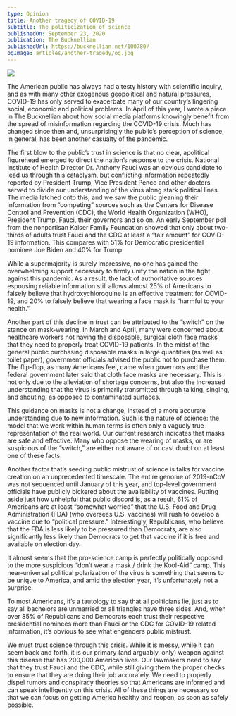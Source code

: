 ```yaml
---
type: Opinion
title: Another tragedy of COVID-19
subtitle: The politicization of science
publishedOn: September 23, 2020
publication: The Bucknellian
publishedUrl: https://bucknellian.net/100780/
ogImage: articles/another-tragedy/og.jpg
---
```


![](/articles/another-tragedy/og.jpg)

The American public has always had a testy history with scientific inquiry, and as with many other exogenous geopolitical and natural pressures, COVID-19 has only served to exacerbate many of our country’s lingering social, economic and political problems. In April of this year, I wrote a piece in The Bucknellian about how social media platforms knowingly benefit from the spread of misinformation regarding the COVID-19 crisis. Much has changed since then and, unsurprisingly the public’s perception of science, in general, has been another casualty of the pandemic.

The first blow to the public’s trust in science is that no clear, apolitical figurehead emerged to direct the nation’s response to the crisis. National Institute of Health Director Dr. Anthony Fauci was an obvious candidate to lead us through this cataclysm, but conflicting information repeatedly reported by President Trump, Vice President Pence and other doctors served to divide our understanding of the virus along stark political lines. The media latched onto this, and we saw the public gleaning their information from “competing” sources such as the Centers for Disease Control and Prevention (CDC), the World Health Organization (WHO), President Trump, Fauci, their governors and so on. An early September poll from the nonpartisan Kaiser Family Foundation showed that only about two-thirds of adults trust Fauci and the CDC at least a “fair amount” for COVID-19 information. This compares with 51% for Democratic presidential nominee Joe Biden and 40% for Trump.

While a supermajority is surely impressive, no one has gained the overwhelming support necessary to firmly unify the nation in the fight against this pandemic. As a result, the lack of authoritative sources espousing reliable information still allows almost 25% of Americans to falsely believe that hydroxychloroquine is an effective treatment for COVID-19, and 20% to falsely believe that wearing a face mask is “harmful to your health.”

Another part of this decline in trust can be attributed to the “switch” on the stance on mask-wearing. In March and April, many were concerned about healthcare workers not having the disposable, surgical cloth face masks that they need to properly treat COVID-19 patients. In the midst of the general public purchasing disposable masks in large quantities (as well as toilet paper), government officials advised the public not to purchase them. The flip-flop, as many Americans feel, came when governors and the federal government later said that cloth face masks are necessary. This is not only due to the alleviation of shortage concerns, but also the increased understanding that the virus is primarily transmitted through talking, singing, and shouting, as opposed to contaminated surfaces.

This guidance on masks is not a change, instead of a more accurate understanding due to new information. Such is the nature of science: the model that we work within human terms is often only a vaguely true representation of the real world. Our current research indicates that masks are safe and effective. Many who oppose the wearing of masks, or are suspicious of the “switch,” are either not aware of or cast doubt on at least one of these facts.

Another factor that’s seeding public mistrust of science is talks for vaccine creation on an unprecedented timescale. The entire genome of 2019-nCoV was not sequenced until January of this year, and top-level government officials have publicly bickered about the availability of vaccines. Putting aside just how unhelpful that public discord is, as a result, 61% of Americans are at least “somewhat worried” that the U.S. Food and Drug Administration (FDA) (who oversees U.S. vaccines) will rush to develop a vaccine due to “political pressure.” Interestingly, Republicans, who believe that the FDA is less likely to be pressured than Democrats, are also significantly less likely than Democrats to get that vaccine if it is free and available on election day.

It almost seems that the pro-science camp is perfectly politically opposed to the more suspicious “don’t wear a mask / drink the Kool-Aid” camp. This near-universal political polarization of the virus is something that seems to be unique to America, and amid the election year, it’s unfortunately not a surprise.

To most Americans, it’s a tautology to say that all politicians lie, just as to say all bachelors are unmarried or all triangles have three sides. And, when over 85% of Republicans and Democrats each trust their respective presidential nominees more than Fauci or the CDC for COVID-19 related information, it’s obvious to see what engenders public mistrust.

We must trust science through this crisis. While it is messy, while it can seem back and forth, it is our primary (and arguably, only) weapon against this disease that has 200,000 American lives. Our lawmakers need to say that they trust Fauci and the CDC, while still giving them the proper checks to ensure that they are doing their job accurately. We need to properly dispel rumors and conspiracy theories so that Americans are informed and can speak intelligently on this crisis. All of these things are necessary so that we can focus on getting America healthy and reopen, as soon as safely possible.
